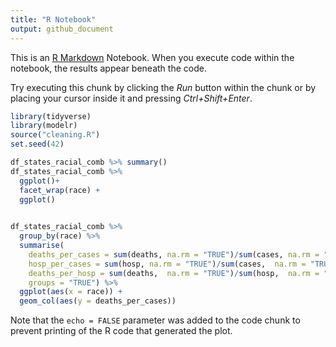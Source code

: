 ```yaml
---
title: "R Notebook"
output: github_document
---
```


This is an [R Markdown](http://rmarkdown.rstudio.com) Notebook. When you execute code within the notebook, the results appear beneath the code. 

Try executing this chunk by clicking the *Run* button within the chunk or by placing your cursor inside it and pressing *Ctrl+Shift+Enter*. 

```r
library(tidyverse)
library(modelr)
source("cleaning.R")
set.seed(42)
```
 
```r
df_states_racial_comb %>% summary()
df_states_racial_comb %>% 
  ggplot()+
  facet_wrap(race) +
  ggplot()
  

```

```r
df_states_racial_comb %>%
  group_by(race) %>% 
  summarise(
    deaths_per_cases = sum(deaths, na.rm = "TRUE")/sum(cases, na.rm = "TRUE"),
    hosp_per_cases = sum(hosp, na.rm = "TRUE")/sum(cases,  na.rm = "TRUE"),
    deaths_per_hosp = sum(deaths,  na.rm = "TRUE")/sum(hosp,  na.rm = "TRUE"), 
    groups = "TRUE") %>% 
  ggplot(aes(x = race)) +
  geom_col(aes(y = deaths_per_cases))
```





Note that the `echo = FALSE` parameter was added to the code chunk to prevent printing of the R code that generated the plot.
